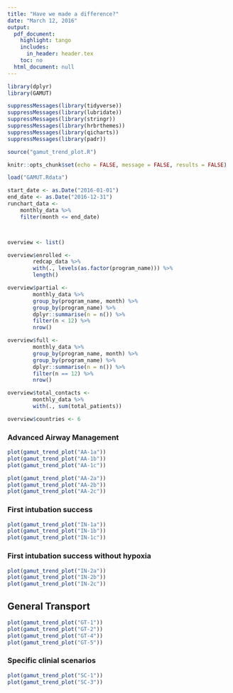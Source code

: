```yaml
---
title: "Have we made a difference?"
date: "March 12, 2016"
output:
  pdf_document:
    highlight: tango
    includes:
      in_header: header.tex
    toc: no
  html_document: null
---
```


```r
library(dplyr)
library(GAMUT)

suppressMessages(library(tidyverse))
suppressMessages(library(lubridate))
suppressMessages(library(stringr))
suppressMessages(library(hrbrthemes))
suppressMessages(library(qicharts))
suppressMessages(library(padr))

source("gamut_trend_plot.R")

knitr::opts_chunk$set(echo = FALSE, message = FALSE, results = FALSE)
```

```r

load("GAMUT.Rdata")

start_date <- as.Date("2016-01-01")
end_date <- as.Date("2016-12-31")
runchart_data <-
    monthly_data %>%
    filter(month <= end_date)



overview <- list()

overview$enrolled <- 
        redcap_data %>%
        with(., levels(as.factor(program_name))) %>%
        length()

overview$partial <- 
        monthly_data %>%
        group_by(program_name, month) %>%
        group_by(program_name) %>%
        dplyr::summarise(n = n()) %>%
        filter(n < 12) %>%
        nrow()

overview$full <- 
        monthly_data %>%
        group_by(program_name, month) %>%
        group_by(program_name) %>%
        dplyr::summarise(n = n()) %>%
        filter(n == 12) %>%
        nrow()

overview$total_contacts <- 
        monthly_data %>%
        with(., sum(total_patients))

overview$countries <- 6


```

### Advanced Airway Management
```r

plot(gamut_trend_plot("AA-1a"))
plot(gamut_trend_plot("AA-1b"))
plot(gamut_trend_plot("AA-1c"))

plot(gamut_trend_plot("AA-2a"))
plot(gamut_trend_plot("AA-2b"))
plot(gamut_trend_plot("AA-2c"))

```

### First intubation success
```r
plot(gamut_trend_plot("IN-1a"))
plot(gamut_trend_plot("IN-1b"))
plot(gamut_trend_plot("IN-1c"))
```

### First intubation success without hypoxia 

```r
plot(gamut_trend_plot("IN-2a"))
plot(gamut_trend_plot("IN-2b"))
plot(gamut_trend_plot("IN-2c"))

```





## General Transport
```r
plot(gamut_trend_plot("GT-1"))
plot(gamut_trend_plot("GT-2"))
plot(gamut_trend_plot("GT-4"))
plot(gamut_trend_plot("GT-5"))
```


### Specific clinial scenarios
```r
plot(gamut_trend_plot("SC-1"))
plot(gamut_trend_plot("SC-3"))

```

